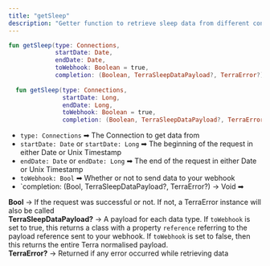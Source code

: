 ```yaml
---
title: "getSleep"
description: "Getter function to retrieve sleep data from different connections"
---
```

```kotlin
fun getSleep(type: Connections, 
             startDate: Date, 
             endDate: Date, 
             toWebhook: Boolean = true, 
             completion: (Boolean, TerraSleepDataPayload?, TerraError?) -> Unit = {_, _, _ ->})
  
  fun getSleep(type: Connections, 
               startDate: Long, 
               endDate: Long, 
               toWebhook: Boolean = true, 
               completion: (Boolean, TerraSleepDataPayload?, TerraError?) -> Unit = {_, _, _ ->}){

```

*   `type: Connections` ➡ The Connection to get data from
*   `startDate: Date` or `startDate: Long` ➡ The beginning of the request in either Date or Unix Timestamp
*   `endDate: Date` or `endDate: Long` ➡ The end of the request in either Date or Unix Timestamp
*   `toWebhook: Bool` ➡ Whether or not to send data to your webhook
*   \`completion: (Bool, TerraSleepDataPayload?, TerraError?) -> Void ➡

**Bool** -> If the request was successful or not. If not, a TerraError instance will also be called  
**TerraSleepDataPayload?** -> A payload for each data type. If `toWebhook` is set to true, this returns a class with a property `reference` referring to the payload reference sent to your webhook. If `toWebhook` is set to false, then this returns the entire Terra normalised payload.  
**TerraError?** -> Returned if any error occurred while retrieving data



